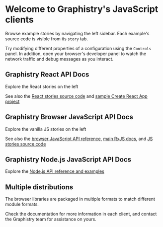 

<Meta title="Introduction" component={IntroductionStories} />

<style>
  {`
    .subheading {
      --mediumdark: '#999999';
      font-weight: 900;
      font-size: 13px;
      color: #999;
      letter-spacing: 6px;
      line-height: 24px;
      text-transform: uppercase;
      margin-bottom: 12px;
      margin-top: 40px;
    }

    .link-list {
      display: grid;
      grid-template-columns: 1fr;
      grid-template-rows: 1fr 1fr;
      row-gap: 10px;
    }

    @media (min-width: 620px) {
      .link-list {
        row-gap: 20px;
        column-gap: 20px;
        grid-template-columns: 1fr 1fr;
      }
    }

    @media all and (-ms-high-contrast:none) {
    .link-list {
        display: -ms-grid;
        -ms-grid-columns: 1fr 1fr;
        -ms-grid-rows: 1fr 1fr;
      }
    }

    .link-item {
      display: block;
      padding: 20px 30px 20px 15px;
      border: 1px solid #00000010;
      border-radius: 5px;
      transition: background 150ms ease-out, border 150ms ease-out, transform 150ms ease-out;
      color: #333333;
      display: flex;
      align-items: flex-start;
    }

    .link-item:hover {
      border-color: #1EA7FD50;
      transform: translate3d(0, -3px, 0);
      box-shadow: rgba(0, 0, 0, 0.08) 0 3px 10px 0;
    }

    .link-item:active {
      border-color: #1EA7FD;
      transform: translate3d(0, 0, 0);
    }

    .link-item strong {
      font-weight: 700;
      display: block;
      margin-bottom: 2px;
    }
    
    .link-item img {
      height: 40px;
      width: 40px;
      margin-right: 15px;
      flex: none;
    }

    .link-item span {
      font-size: 14px;
      line-height: 20px;
    }

    .tip {
      display: inline-block;
      border-radius: 1em;
      font-size: 11px;
      line-height: 12px;
      font-weight: 700;
      background: #E7FDD8;
      color: #66BF3C;
      padding: 4px 12px;
      margin-right: 10px;
      vertical-align: top;
    }

    .tip-wrapper {
      font-size: 13px;
      line-height: 20px;
      margin-top: 40px;
      margin-bottom: 40px;
    }

    .tip-wrapper code {
      font-size: 12px;
      display: inline-block;
    }

    
    `}
</style>

# Welcome to Graphistry's JavaScript clients

Browse example stories by navigating the left sidebar.
Each example's source code is visible from its `story` tab.

Try modifying different properties of a configuration using the `Controls` panel.
In addition, open your browser's developer panel to watch the network traffic and debug messages as you interact.

## Graphistry React API Docs

Explore the React stories on the left

See also the [React stories source code](https://github.com/graphistry/graphistry-js/blob/master/projects/client-api-react/src/stories/Graphistry.stories.jsx) and [sample Create React App project](https://github.com/graphistry/graphistry-js/tree/master/projects/cra-test)

## Graphistry Browser JavaScript API Docs

Explore the vanilla JS stories on the left

See also the [browser JavaScript API reference](/jsdocs), [main RxJS docs](https://rxjs.dev), and [JS stories source code](https://github.com/graphistry/graphistry-js/blob/master/projects/client-api-react/src/stories/GraphistryJS.stories.jsx)

## Graphistry Node.js JavaScript API Docs

Explore the [Node.js API reference and examples](node-tsdocs)

## Multiple distributions

The browser libraries are packaged in multiple formats to match different module formats.

Check the documentation for more information in each client, and contact the Graphistry team for assistance on yours.
